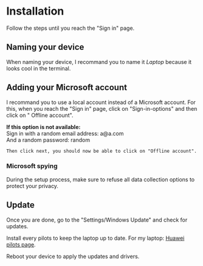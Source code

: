 # Installation

Follow the steps until you reach the "Sign in" page.

## Naming your device
When naming your device, I recommand you to name it *Laptop* because it looks cool in the terminal.

## Adding your Microsoft account
I recommand you to use a local account instead of a Microsoft account.
For this, when you reach the "Sign in" page, click on "Sign-in-options" and then click on " Offline account".

 
<Callout type="warning" emoji="⚠️">
    <strong>If this option is not available:</strong> <br />
    Sign in with a random email address: a@a.com <br />
    And a random password: random

    Then click next, you should now be able to click on "Offline account".
</Callout>

### Microsoft spying
During the setup process, make sure to refuse all data collection options to protect your privacy.

## Update
Once you are done, go to the "Settings/Windows Update" and check for updates.

Install every pilots to keep the laptop up to date.
For my laptop: [Huawei pilots page](https://consumer.huawei.com/fr/support/laptops/matebook-d-15-amd/).

<Callout>
  Reboot your device to apply the updates and drivers.
</Callout>